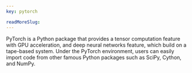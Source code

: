 ```yaml
---
key: pytorch

readMoreSlug:
---
```


PyTorch is a Python package that provides a tensor computation feature with GPU acceleration, and deep neural networks feature, which build on a tape-based system. Under the PyTorch environment, users can easily import code from other famous Python packages such as SciPy, Cython, and NumPy.